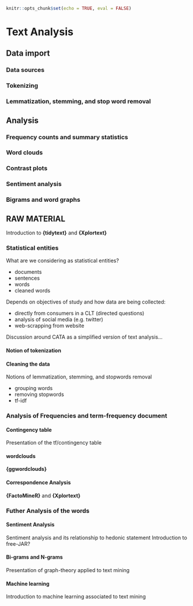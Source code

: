 ```r
knitr::opts_chunk$set(echo = TRUE, eval = FALSE)
```
# Text Analysis {#text-analysis}

## Data import
### Data sources
### Tokenizing
### Lemmatization, stemming, and stop word removal
## Analysis
### Frequency counts and summary statistics
### Word clouds
### Contrast plots
### Sentiment analysis
### Bigrams and word graphs

## RAW MATERIAL


Introduction to **{tidytext}** and **{Xplortext}**

### Statistical entities

What are we considering as statistical entities?

- documents
- sentences
- words
- cleaned words

Depends on objectives of study and how data are being collected:

- directly from consumers in a CLT (directed questions)
- analysis of social media (e.g. twitter)
- web-scrapping from website

Discussion around CATA as a simplified version of text analysis...

#### Notion of tokenization

#### Cleaning the data

Notions of lemmatization, stemming, and stopwords removal

- grouping words
- removing stopwords
- tf-idf

### Analysis of Frequencies and term-frequency document

#### Contingency table

Presentation of the tf/contingency table

#### wordclouds

**{ggwordclouds}**

#### Correspondence Analysis

**{FactoMineR}** and **{Xplortext}**

### Futher Analysis of the words

#### Sentiment Analysis

Sentiment analysis and its relationship to hedonic statement
Introduction to free-JAR?

#### Bi-grams and N-grams

Presentation of graph-theory applied to text mining

#### Machine learning

Introduction to machine learning associated to text mining